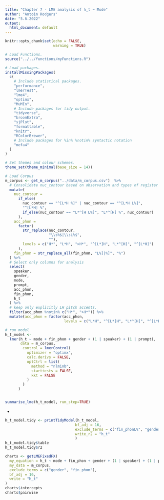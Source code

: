 ```yaml
---
title: "Chapter 7 - LME analysis of h_t ~ Mode"
author: "Antoin Rodgers"
date: "5.6.2022"
output:
  html_document: default
---
```


```r
knitr::opts_chunk$set(echo = FALSE,
                      warning = TRUE)

# Load Functions.
source("../../functions/myFunctions.R") 

# Load packages.
installMissingPackages(
  c(
    # Include statistical packages.
    "performance",
    "lmerTest",
    "lme4",
    "optimx",
    "MuMIn",
    # Include packages for tidy output.
    "tidyverse",
    "broomExtra",
    "sjPlot",
    "formattable",
    "knitr",
    "RColorBrewer",
    # Include packages for %in% %notin% syntactic notation
    "mefa4"
  )
)

# Set themes and colour schemes.
theme_set(theme_minimal(base_size = 14))

# Load Corpus
m_corpus <- get_m_corpus("../data/m_corpus.csv")  %>%
  # Consolidate nuc_contour based on observation and types of register shift.
  mutate(
    nuc_contour =
      if_else(
        nuc_contour == "^[L*H %]" | nuc_contour == "^[L*H L%]",
        "^[L*H] %",
        if_else(nuc_contour == "L*^[H L%]", "L*^[H] %", nuc_contour)
      ),
    acc_phon =
      factor(
        str_replace(nuc_contour,
                    "\\s%$|\\sL%$",
                    ""),
        levels = c("H*", "L*H", ">H*", "^[L*]H", "L*^[H]", "^[L*H]")
      ),
    fin_phon = str_replace_all(fin_phon, "L%]|%]", "%")
  ) %>%
  # Select only columns for analysis
  select(
    speaker,
    gender,
    mode,
    prompt,
    acc_phon,
    fin_phon,
    h_t
  ) %>% 
  # keep only explicitly LH pitch accents.
  filter(acc_phon %notin% c("H*", ">H*")) %>%
  mutate(acc_phon = factor(acc_phon,
                           levels = c("L*H", "^[L*]H", "L*^[H]", "^[L*H]")))
```


```r

# run model
h_t_model <-
  lmer(h_t ~ mode + fin_phon + gender + (1 | speaker) + (1 | prompt),
       data = m_corpus,
        control = lmerControl(
          optimizer = "optimx",
          calc.derivs = FALSE,
          optCtrl = list(
            method = "nlminb",
            starttests = FALSE,
            kkt = FALSE
          )
        )
      )


summarise_lme(h_t_model, run_step=TRUE)

```
- 
```r

h_t_model.tidy <- printTidyModel(h_t_model,
                                bf_adj = 16,
                                exclude_terms = c("fin_phonL%", "genderM"),
                                write_r2 = "h_t"
                                )
h_t_model.tidy$table
h_t_model.tidy$r2

```

```r

charts <- getLMEFixedFX(
  my_equation = h_t ~ mode + fin_phon + gender + (1 | speaker) + (1 | prompt),
  my_data = m_corpus,
  exclude_terms = c("gender", "fin_phon"),
  bf_adj = 16,
  write = "h_t"
)
charts$intercepts
charts$pairwise


```
